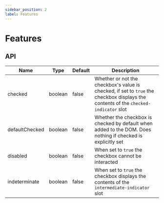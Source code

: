 ```yaml
---
sidebar_position: 2
label: Features
---
```


# Features

## API

| Name           | Type    | Default | Description                                                                                                                         |
| -------------- | ------- | ------- | ----------------------------------------------------------------------------------------------------------------------------------- |
| checked        | boolean | false   | Whether or not the checkbox's value is checked, if set to `true` the checkbox displays the contents of the `checked-indicator` slot |
| defaultChecked | boolean | false   | Whether the checkbox is checked by default when added to the DOM. Does nothing if checked is explicitly set                         |
| disabled       | boolean | false   | When set to `true` the checkbox cannot be interacted                                                                                |
| indeterminate  | boolean | false   | When set to `true` the checkbox displays the contents of the `intermediate-indicator` slot                                          |
